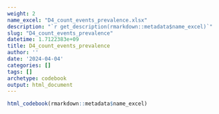 ```yaml
---
weight: 2
name_excel: "D4_count_events_prevalence.xlsx"
description: "`r get_description(rmarkdown::metadata$name_excel)`"
slug: "D4_count_events_prevalence"
datetime: 1.7122383e+09
title: D4_count_events_prevalence
author: ''
date: '2024-04-04'
categories: []
tags: []
archetype: codebook
output: html_document
---
```


```r
html_codebook(rmarkdown::metadata$name_excel)
```
